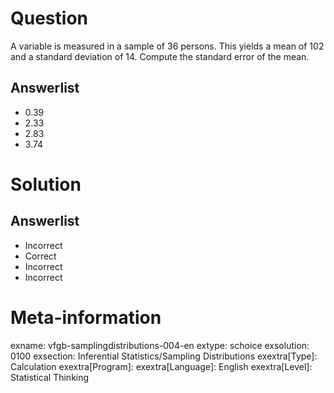 Question
========
  
A variable is measured in a sample of 36 persons. This yields a mean of 102 and a standard deviation of 14. Compute the standard error of the mean.
  
Answerlist
----------
* 0.39
* 2.33
* 2.83
* 3.74

Solution
========

Answerlist
----------
* Incorrect
* Correct
* Incorrect 
* Incorrect 

Meta-information
================
exname: vfgb-samplingdistributions-004-en
extype: schoice
exsolution: 0100
exsection: Inferential Statistics/Sampling Distributions
exextra[Type]: Calculation
exextra[Program]: 
exextra[Language]: English
exextra[Level]: Statistical Thinking
